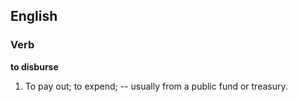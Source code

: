 ==English==

===Verb===

'''to disburse'''

#To pay out; to expend; -- usually from a public fund or treasury.